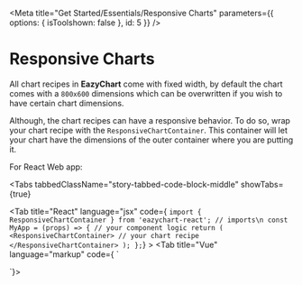 
<Meta
  title="Get Started/Essentials/Responsive Charts"
  parameters={{ options: { isToolshown: false }, id: 5 }}
/>

# Responsive Charts

All chart recipes in **EazyChart** come with fixed width,
by default the chart comes with a `800x600` dimensions which can be overwritten if you wish to have certain chart dimensions.

Although, the chart recipes can have a responsive behavior.
To do so, wrap your chart recipe with the `ResponsiveChartContainer`.
This container will let your chart have the dimensions of the outer container where you are putting it.

For React Web app:

<Tabs
tabbedClassName="story-tabbed-code-block-middle"
showTabs={true}
>
  <Tab 
    title="React"
    language="jsx"
    code={
`import { ResponsiveChartContainer } from 'eazychart-react';
// imports\n
const MyApp = (props) => {
  // your component logic
  return (
    <ResponsiveChartContainer>
      // your chart recipe
    </ResponsiveChartContainer>
  );
};`}
    >
  </Tab>
  <Tab 
    title="Vue"
    language="markup"
    code={
`<template>
  <ResponsiveChartContainer> // your chart recipe </ResponsiveChartContainer>
</template>

<script>
  component logic
</script>

<style>
  // your styles
</style>`}>

  </Tab>
</Tabs>

